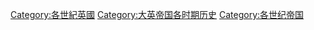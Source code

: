 [[Category:各世紀英國|Category:各世紀英國]]
[[Category:大英帝国各时期历史|Category:大英帝国各时期历史]]
[[Category:各世纪帝国|Category:各世纪帝国]]